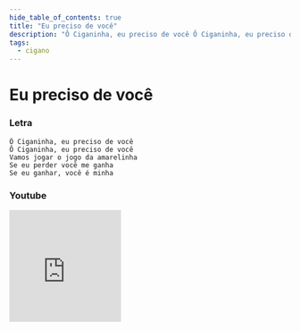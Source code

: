 ```yaml
---
hide_table_of_contents: true
title: "Eu preciso de você"
description: "Ô Ciganinha, eu preciso de você Ô Ciganinha, eu preciso de você Vamos jogar o jogo da amarelinha Se eu perder você me ganha Se eu ganhar, você é minha"
tags:
  - cigano
---
```


# Eu preciso de você

### Letra

```text
Ô Ciganinha, eu preciso de você
Ô Ciganinha, eu preciso de você
Vamos jogar o jogo da amarelinha
Se eu perder você me ganha
Se eu ganhar, você é minha
```

### Youtube

<iframe
  width="200"
  height="200"
  src="https://www.youtube.com/embed/vngUtiK6fTI"
  title="YouTube video player"
  frameborder="0"
  allow="accelerometer; autoplay; clipboard-write; encrypted-media; gyroscope; picture-in-picture; web-share"
  referrerpolicy="strict-origin-when-cross-origin"
  allowfullscreen
></iframe>